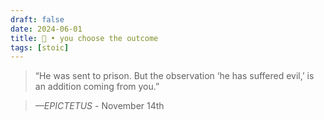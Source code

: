 ```yaml
---
draft: false 
date: 2024-06-01
title: 🗿 • you choose the outcome
tags: [stoic]
---
```


>  “He was sent to prison. But the observation ‘he has suffered evil,’ is an addition coming from you.”

> *—EPICTETUS* - November 14th